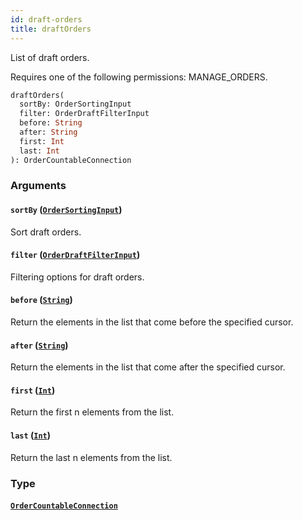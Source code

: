 ```yaml
---
id: draft-orders
title: draftOrders
---
```



List of draft orders.

Requires one of the following permissions: MANAGE_ORDERS.

```graphql
draftOrders(
  sortBy: OrderSortingInput
  filter: OrderDraftFilterInput
  before: String
  after: String
  first: Int
  last: Int
): OrderCountableConnection
```


### Arguments

#### `sortBy` ([`OrderSortingInput`](../../../developer/api-reference/inputs/order-sorting-input))

Sort draft orders.


#### `filter` ([`OrderDraftFilterInput`](../../../developer/api-reference/inputs/order-draft-filter-input))

Filtering options for draft orders.


#### `before` ([`String`](../../../developer/api-reference/scalars/string))

Return the elements in the list that come before the specified cursor.


#### `after` ([`String`](../../../developer/api-reference/scalars/string))

Return the elements in the list that come after the specified cursor.


#### `first` ([`Int`](../../../developer/api-reference/scalars/int))

Return the first n elements from the list.


#### `last` ([`Int`](../../../developer/api-reference/scalars/int))

Return the last n elements from the list.


### Type

#### [`OrderCountableConnection`](../../../developer/api-reference/objects/order-countable-connection) 






